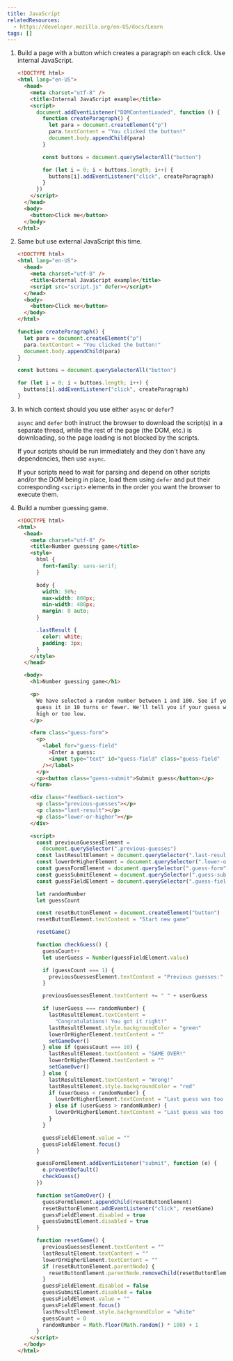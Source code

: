 ```yaml
---
title: JavaScript
relatedResources:
  - https://developer.mozilla.org/en-US/docs/Learn
tags: []
---
```


1. Build a page with a button which creates a paragraph on each click. Use
   internal JavaScript.

   <Solution>

   ```html nu fp=index.html
   <!DOCTYPE html>
   <html lang="en-US">
     <head>
       <meta charset="utf-8" />
       <title>Internal JavaScript example</title>
       <script>
         document.addEventListener("DOMContentLoaded", function () {
           function createParagraph() {
             let para = document.createElement("p")
             para.textContent = "You clicked the button!"
             document.body.appendChild(para)
           }

           const buttons = document.querySelectorAll("button")

           for (let i = 0; i < buttons.length; i++) {
             buttons[i].addEventListener("click", createParagraph)
           }
         })
       </script>
     </head>
     <body>
       <button>Click me</button>
     </body>
   </html>
   ```

   </Solution>

2. Same but use external JavaScript this time.

   <Solution>

   ```html nu fp=index.html
   <!DOCTYPE html>
   <html lang="en-US">
     <head>
       <meta charset="utf-8" />
       <title>External JavaScript example</title>
       <script src="script.js" defer></script>
     </head>
     <body>
       <button>Click me</button>
     </body>
   </html>
   ```

   ```js nu fp=script.js
   function createParagraph() {
     let para = document.createElement("p")
     para.textContent = "You clicked the button!"
     document.body.appendChild(para)
   }

   const buttons = document.querySelectorAll("button")

   for (let i = 0; i < buttons.length; i++) {
     buttons[i].addEventListener("click", createParagraph)
   }
   ```

   </Solution>

3. In which context should you use either `async` or `defer`?

   <Solution>

   `async` and `defer` both instruct the browser to download the script(s) in a
   separate thread, while the rest of the page (the DOM, etc.) is downloading,
   so the page loading is not blocked by the scripts.

   If your scripts should be run immediately and they don't have any
   dependencies, then use `async`.

   If your scripts need to wait for parsing and depend on other scripts and/or
   the DOM being in place, load them using `defer` and put their corresponding
   `<script>` elements in the order you want the browser to execute them.

   </Solution>

4. Build a number guessing game.

   <Solution>

   ```html nu fp=index.html
   <!DOCTYPE html>
   <html>
     <head>
       <meta charset="utf-8" />
       <title>Number guessing game</title>
       <style>
         html {
           font-family: sans-serif;
         }

         body {
           width: 50%;
           max-width: 800px;
           min-width: 480px;
           margin: 0 auto;
         }

         .lastResult {
           color: white;
           padding: 3px;
         }
       </style>
     </head>

     <body>
       <h1>Number guessing game</h1>

       <p>
         We have selected a random number between 1 and 100. See if you can
         guess it in 10 turns or fewer. We'll tell you if your guess was too
         high or too low.
       </p>

       <form class="guess-form">
         <p>
           <label for="guess-field"
             >Enter a guess:
             <input type="text" id="guess-field" class="guess-field"
           /></label>
         </p>
         <p><button class="guess-submit">Submit guess</button></p>
       </form>

       <div class="feedback-section">
         <p class="previous-guesses"></p>
         <p class="last-result"></p>
         <p class="lower-or-higher"></p>
       </div>

       <script>
         const previousGuessesElement =
           document.querySelector(".previous-guesses")
         const lastResultElement = document.querySelector(".last-result")
         const lowerOrHigherElement = document.querySelector(".lower-or-higher")
         const guessFormElement = document.querySelector(".guess-form")
         const guessSubmitElement = document.querySelector(".guess-submit")
         const guessFieldElement = document.querySelector(".guess-field")

         let randomNumber
         let guessCount

         const resetButtonElement = document.createElement("button")
         resetButtonElement.textContent = "Start new game"

         resetGame()

         function checkGuess() {
           guessCount++
           let userGuess = Number(guessFieldElement.value)

           if (guessCount === 1) {
             previousGuessesElement.textContent = "Previous guesses:"
           }

           previousGuessesElement.textContent += " " + userGuess

           if (userGuess === randomNumber) {
             lastResultElement.textContent =
               "Congratulations! You got it right!"
             lastResultElement.style.backgroundColor = "green"
             lowerOrHigherElement.textContent = ""
             setGameOver()
           } else if (guessCount === 10) {
             lastResultElement.textContent = "GAME OVER!"
             lowerOrHigherElement.textContent = ""
             setGameOver()
           } else {
             lastResultElement.textContent = "Wrong!"
             lastResultElement.style.backgroundColor = "red"
             if (userGuess < randomNumber) {
               lowerOrHigherElement.textContent = "Last guess was too low!"
             } else if (userGuess > randomNumber) {
               lowerOrHigherElement.textContent = "Last guess was too high!"
             }
           }

           guessFieldElement.value = ""
           guessFieldElement.focus()
         }

         guessFormElement.addEventListener("submit", function (e) {
           e.preventDefault()
           checkGuess()
         })

         function setGameOver() {
           guessFormElement.appendChild(resetButtonElement)
           resetButtonElement.addEventListener("click", resetGame)
           guessFieldElement.disabled = true
           guessSubmitElement.disabled = true
         }

         function resetGame() {
           previousGuessesElement.textContent = ""
           lastResultElement.textContent = ""
           lowerOrHigherElement.textContent = ""
           if (resetButtonElement.parentNode) {
             resetButtonElement.parentNode.removeChild(resetButtonElement)
           }
           guessFieldElement.disabled = false
           guessSubmitElement.disabled = false
           guessFieldElement.value = ""
           guessFieldElement.focus()
           lastResultElement.style.backgroundColor = "white"
           guessCount = 0
           randomNumber = Math.floor(Math.random() * 100) + 1
         }
       </script>
     </body>
   </html>
   ```

   </Solution>
